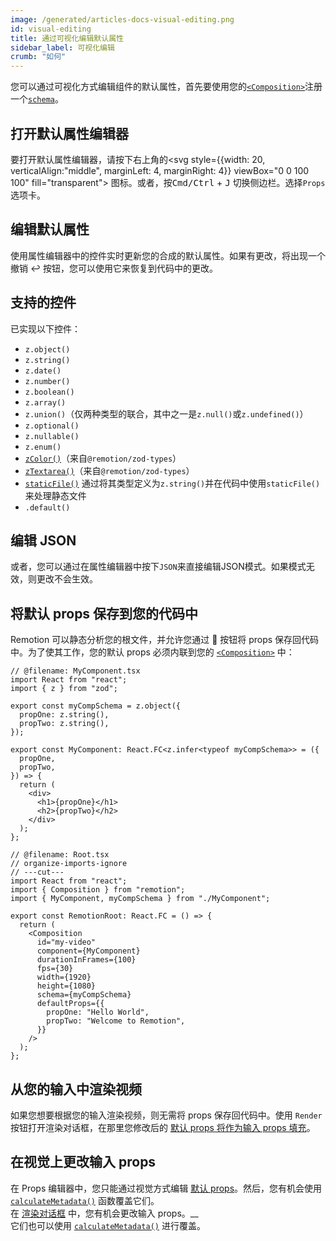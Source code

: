 ```yaml
---
image: /generated/articles-docs-visual-editing.png
id: visual-editing
title: 通过可视化编辑默认属性
sidebar_label: 可视化编辑
crumb: "如何"
---
```


<YouTube
  minutes={6}
  href="https://www.youtube.com/watch?v=NX9YTOsLGpQ"
  thumb="https://i.ytimg.com/vi/NX9YTOsLGpQ/hq720.jpg"
  title="可视化编辑"
/>

您可以通过可视化方式编辑组件的默认属性，首先要使用您的[`<Composition>`](/docs/composition)注册一个[`schema`](/docs/composition#schema)。

## 打开默认属性编辑器

要打开默认属性编辑器，请按下右上角的<svg style={{width: 20, verticalAlign:"middle", marginLeft: 4, marginRight: 4}} viewBox="0 0 100 100" fill="transparent"><rect x="3" y="3" width="94" height="94" rx="7" stroke="var(--ifm-font-color-base)" strokeWidth="6"/><path d="M59 91.5V8.5C59 4.63401 62.134 1.5 66 1.5H92C95.866 1.5 99 4.63401 99 8.5V91.5C99 95.366 95.866 98.5 92 98.5H66C62.134 98.5 59 95.366 59 91.5Z" fill="var(--ifm-font-color-base)" stroke="var(--ifm-font-color-base)"/></svg>
图标。或者，按<kbd>Cmd/Ctrl</kbd> + <kbd>J</kbd> 切换侧边栏。选择<code>Props</code>选项卡。

## 编辑默认属性

使用属性编辑器中的控件实时更新您的合成的默认属性。如果有更改，将出现一个撤销 ↩️ 按钮，您可以使用它来恢复到代码中的更改。

## 支持的控件

已实现以下控件：

- `z.object()`
- `z.string()`
- `z.date()`
- `z.number()`
- `z.boolean()`
- `z.array()`
- `z.union()`（仅两种类型的联合，其中之一是`z.null()`或`z.undefined()`）
- `z.optional()`
- `z.nullable()`
- `z.enum()`
- [`zColor()`](/docs/zod-types/z-color)（来自`@remotion/zod-types`）
- [`zTextarea()`](/docs/zod-types/z-textarea)（来自`@remotion/zod-types`）
- [`staticFile()`](/docs/staticfile) 通过将其类型定义为`z.string()`并在代码中使用`staticFile()`来处理静态文件
- `.default()`

## 编辑 JSON

或者，您可以通过在属性编辑器中按下`JSON`来直接编辑JSON模式。如果模式无效，则更改不会生效。 



## 将默认 props 保存到您的代码中

Remotion 可以静态分析您的根文件，并允许您通过 💾 按钮将 props 保存回代码中。为了使其工作，您的默认 props 必须内联到您的 [`<Composition>`](/docs/composition) 中：

```tsx twoslash title="Inlined defaultProps" {15-18}
// @filename: MyComponent.tsx
import React from "react";
import { z } from "zod";

export const myCompSchema = z.object({
  propOne: z.string(),
  propTwo: z.string(),
});

export const MyComponent: React.FC<z.infer<typeof myCompSchema>> = ({
  propOne,
  propTwo,
}) => {
  return (
    <div>
      <h1>{propOne}</h1>
      <h2>{propTwo}</h2>
    </div>
  );
};

// @filename: Root.tsx
// organize-imports-ignore
// ---cut---
import React from "react";
import { Composition } from "remotion";
import { MyComponent, myCompSchema } from "./MyComponent";

export const RemotionRoot: React.FC = () => {
  return (
    <Composition
      id="my-video"
      component={MyComponent}
      durationInFrames={100}
      fps={30}
      width={1920}
      height={1080}
      schema={myCompSchema}
      defaultProps={{
        propOne: "Hello World",
        propTwo: "Welcome to Remotion",
      }}
    />
  );
};
```

## 从您的输入中渲染视频

如果您想要根据您的输入渲染视频，则无需将 props 保存回代码中。使用 `Render` 按钮打开渲染对话框，在那里您修改后的 [默认 props 将作为输入 props 填充](/docs/props-resolution)。

## 在视觉上更改输入 props

在 Props 编辑器中，您只能通过视觉方式编辑 [默认 props](/docs/props-resolution)。然后，您有机会使用 [`calculateMetadata()`](/docs/calculate-metadata) 函数覆盖它们。  
在 [渲染对话框](/docs/studio) 中，您有机会更改输入 props。\_\_  
它们也可以使用 [`calculateMetadata()`](/docs/calculate-metadata) 进行覆盖。  

